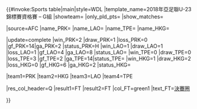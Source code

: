 {{#invoke:Sports table|main|style=WDL
|template_name=2018年亞足聯U-23錦標賽資格賽 – G組
|showteam={{{showteam}}} |only_pld_pts={{{only_pld_pts}}} |show_matches={{{show_matches}}}

|source=AFC
|name_PRK={{fbu|23|PRK}}
|name_LAO={{fbu|23|LAO}}
|name_TPE={{fbu|23|TPE}}
|name_HKG={{fbu|23|HKG}}

<!--UPDATE standings below (including date)-->
|update=complete
|win_PRK=2 |draw_PRK=1 |loss_PRK=0 |gf_PRK=14|ga_PRK=2 |status_PRK=H
|win_LAO=1 |draw_LAO=1 |loss_LAO=1 |gf_LAO=4 |ga_LAO=8 |status_LAO=
|win_TPE=0 |draw_TPE=0 |loss_TPE=3 |gf_TPE=2 |ga_TPE=14|status_TPE=
|win_HKG=1 |draw_HKG=2 |loss_HKG=0 |gf_HKG=6 |ga_HKG=2 |status_HKG=

<!--UPDATE positions below (check tiebreakers)-->
|team1=PRK |team2=HKG |team3=LAO |team4=TPE

<!--UPDATE qualifications below (after 2nd place qualify or cannot qualify to final tournament)-->
|res_col_header=Q
|result1=FT |result2=FT
|col_FT=green1 |text_FT=[[2018年亞足聯U-23錦標賽|決賽圈]]


}}